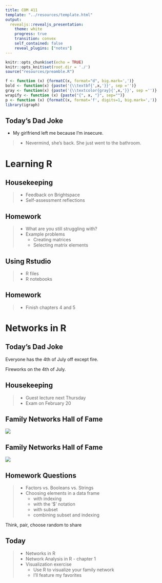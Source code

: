 ```yaml
---
title: COM 411
template: "../resources/template.html"
output: 
  revealjs::revealjs_presentation:
    theme: white
    progress: true
    transition: convex
    self_contained: false
    reveal_plugins: ["notes"]
---
```


```r
knitr::opts_chunk$set(echo = TRUE)
knitr::opts_knit$set(root.dir = './')
source("resources/preamble.R")

f <- function (x) {formatC(x, format="d", big.mark=',')}
bold <- function(x) {paste('{\\textbf{',x,'}}', sep ='')}
gray <- function(x) {paste('{\\textcolor{gray}{',x,'}}', sep ='')}
wrapify <- function (x) {paste("{", x, "}", sep="")}
p <- function (x) {formatC(x, format='f', digits=1, big.mark=',')}
library(igraph)
```

<style type="text/css">

/* Changes to RevealJS default formatting.

I prefer this style but you can change these to your preferences */

/* This bit lets you do columns */
.container{
  display: flex;
}

.col{
  flex: 1;
}

.reveal section img{
border: none;
background: none;
box-shadow: none;
}

.highlight {
color: LightCoral;
}

.reveal h1,
.reveal h2,
.reveal h3,
.reveal h4,
.reveal h5,
.reveal h6 {
text-transform: none;
}

.reveal h1 {
margin-top:200px;
}

div.footnote {
font-size: 40%;
text-align: right;
}

.bg-image{
width: 180px;
}

.reveal .slides section .fragment.fade-in-then-out,
.reveal .slides section .fragment.current-visible {
  opacity: 0;
  visibility: hidden; }
  .reveal .slides section .fragment.fade-in-then-out.current-fragment,
  .reveal .slides section .fragment.current-visible.current-fragment {
    opacity: 1;
    visibility: inherit; }

.reveal .slides section .fragment.fade-in-then-semi-out {
  opacity: 0;
  visibility: hidden; }
  .reveal .slides section .fragment.fade-in-then-semi-out.visible {
    opacity: 0.5;
    visibility: inherit; }
  .reveal .slides section .fragment.fade-in-then-semi-out.current-fragment {
    opacity: 1;
visibility: inherit; }

</style>

## Today's Dad Joke
- My girlfriend left me because I'm insecure.

> - Nevermind, she's back. She just went to the bathroom.

# Learning R

## Housekeeping

> - Feedback on Brightspace
> - Self-assessment reflections

## Homework

> - What are you still struggling with?
> - Example problems
>	- Creating matrices
>	- Selecting matrix elements


## Using Rstudio

> - R files
> - R notebooks

## Homework

> - Finish chapters 4 and 5


# Networks in R

## Today's Dad Joke

Everyone has the 4th of July off except fire.



Fireworks on the 4th of July.

## Housekeeping

> - Guest lecture next Thursday
> - Exam on February 20

## Family Networks Hall of Fame

<img src='./images/network1.png'/>

## Family Networks Hall of Fame

<img src='./images/network2.png'/>

## Homework Questions

> - Factors vs. Booleans vs. Strings
> - Choosing elements in a data frame
>	- with indexing
>	- with the '$' notation
>	- with subset
>	- combining subset and indexing

<aside class='notes'>
Think, pair, choose random to share
</aside>

## Today

> - Networks in R
> - Network Analysis in R - chapter 1
> - Visualization exercise
>	- Use R to visualize your family network
>	- I'll feature my favorites
